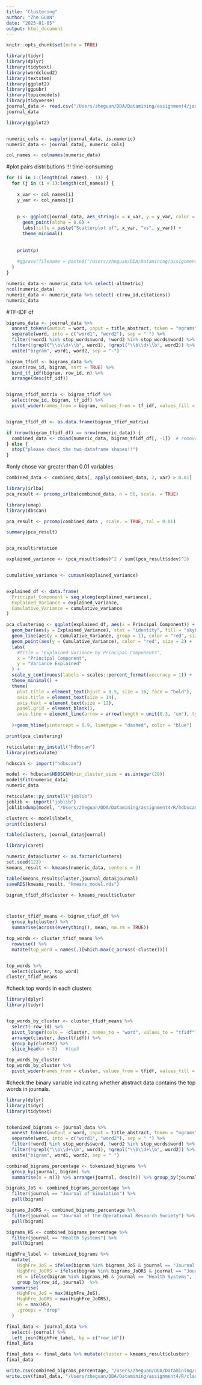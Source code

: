 ```yaml
---
title: "Clustering"
author: "Zhe GUAN"
date: "2025-01-05"
output: html_document
---
```


```r
knitr::opts_chunk$set(echo = TRUE)
```

```r
library(tidyr)
library(dplyr)
library(tidytext)
library(wordcloud2)
library(textstem)
library(ggplot2)
library(ggpubr)
library(topicmodels)
library(tidyverse)
journal_data <- read.csv("/Users/zheguan/DDA/Datamining/assignment4/journal_data.csv")
journal_data
```

```r
library(ggplot2)


numeric_cols <- sapply(journal_data, is.numeric)
numeric_data <- journal_data[, numeric_cols]

col_names <- colnames(numeric_data)
```


#plot pairs distributions !!! time-consuming
```r

for (i in 1:(length(col_names) - 1)) {
  for (j in (i + 1):length(col_names)) {
   
    x_var <- col_names[i]
    y_var <- col_names[j]
    
   
    p <- ggplot(journal_data, aes_string(x = x_var, y = y_var, color = "journal")) +
      geom_point(alpha = 0.6) +
      labs(title = paste("Scatterplot of", x_var, "vs", y_var)) +
      theme_minimal()
    
    
    print(p)
    
    #ggsave(filename = paste0("/Users/zheguan/DDA/Datamining/assignment4/Plots/scatter_", x_var, "_vs_", y_var, ".png"), plot = p, width = 8, height = 6)
  }
}


```
```r
numeric_data <- numeric_data %>% select(-altmetric)
ncol(numeric_data)
numeric_data <- numeric_data %>% select(-c(row_id,citations))
numeric_data

```

#TF-IDF df
```r
bigrams_data <- journal_data %>%
  unnest_tokens(output = word, input = title_abstract, token = "ngrams", n = 2) %>%
  separate(word, into = c("word1", "word2"), sep = " ") %>%
  filter(!word1 %in% stop_words$word, !word2 %in% stop_words$word) %>%
  filter(!grepl("\\b\\d+\\b", word1), !grepl("\\b\\d+\\b", word2)) %>%
  unite("bigram", word1, word2, sep = "-")

bigram_tfidf <- bigrams_data %>%
  count(row_id, bigram, sort = TRUE) %>%  
  bind_tf_idf(bigram, row_id, n) %>%
  arrange(desc(tf_idf))


bigram_tfidf_matrix <- bigram_tfidf %>%
  select(row_id, bigram, tf_idf) %>%
  pivot_wider(names_from = bigram, values_from = tf_idf, values_fill = 0)


bigram_tfidf_df <- as.data.frame(bigram_tfidf_matrix)


```

```r

if (nrow(bigram_tfidf_df) == nrow(numeric_data)) {
  combined_data <- cbind(numeric_data, bigram_tfidf_df[, -1])  # remove row_id
} else {
  stop("please check the two dataframe shapes!!")
}


```
#only chose var greater than 0.01 variables
```r

combined_data <- combined_data[, apply(combined_data, 2, var) > 0.01]
```

```r

library(irlba)
pca_result <- prcomp_irlba(combined_data, n = 50, scale. = TRUE)  
```

```r

library(umap)
library(dbscan)

pca_result <- prcomp(combined_data , scale. = TRUE, tol = 0.01)

summary(pca_result)


pca_result$rotation

explained_variance <- (pca_result$sdev)^2 / sum((pca_result$sdev)^2)


cumulative_variance <- cumsum(explained_variance)


explained_df <- data.frame(
  Principal_Component = seq_along(explained_variance),
  Explained_Variance = explained_variance,
  Cumulative_Variance = cumulative_variance
)

pca_clustering <- ggplot(explained_df, aes(x = Principal_Component)) +
  geom_bar(aes(y = Explained_Variance), stat = "identity", fill = "skyblue") +
  geom_line(aes(y = Cumulative_Variance, group = 1), color = "red", size = 1) +
  geom_point(aes(y = Cumulative_Variance), color = "red", size = 2) +
  labs(
    #title = "Explained Variance by Principal Components",
    x = "Principal Component",
    y = "Variance Explained"
  ) +
  scale_y_continuous(labels = scales::percent_format(accuracy = 1)) +
  theme_minimal() +
  theme(
    plot.title = element_text(hjust = 0.5, size = 16, face = "bold"),
    axis.title = element_text(size = 14),
    axis.text = element_text(size = 12),
    panel.grid = element_blank(),
    axis.line = element_line(arrow = arrow(length = unit(0.3, "cm"), type = "closed"))
    
  )+geom_hline(yintercept = 0.9, linetype = "dashed", color = "blue")

print(pca_clustering)
```



```r
reticulate::py_install("hdbscan")
library(reticulate)

hdbscan <- import("hdbscan")
```

```r
model <- hdbscan$HDBSCAN(min_cluster_size = as.integer(20))
model$fit(numeric_data) 
numeric_data
```
```r

reticulate::py_install("joblib")
joblib <- import("joblib")
joblib$dump(model, "/Users/zheguan/DDA/Datamining/assignment4/R/hdbscan_model.pkl")
```

```r

clusters <- model$labels_
print(clusters)

```
```r

table(clusters, journal_data$journal)

```
```r
library(caret)

numeric_data$cluster <- as.factor(clusters)
set.seed(123)
kmeans_result <- kmeans(numeric_data, centers = 3)
```
```r
table(kmeans_result$cluster,journal_data$journal)
saveRDS(kmeans_result, "kmeans_model.rds")
```

```r

bigram_tfidf_df$cluster <- kmeans_result$cluster



cluster_tfidf_means <- bigram_tfidf_df %>%
  group_by(cluster) %>%
  summarise(across(everything(), mean, na.rm = TRUE))

top_words <- cluster_tfidf_means %>%
  rowwise() %>%
  mutate(top_word = names(.)[which.max(c_across(-cluster))])


top_words %>%
  select(cluster, top_word)
cluster_tfidf_means
```


#check top words in each clusters
```r
library(dplyr)
library(tidyr)


top_words_by_cluster <- cluster_tfidf_means %>%
  select(-row_id) %>%  
  pivot_longer(cols = -cluster, names_to = "word", values_to = "tfidf") %>%
  arrange(cluster, desc(tfidf)) %>%  
  group_by(cluster) %>%
  slice_head(n = 3)   #top3

top_words_by_cluster
top_words_by_cluster %>% 
  pivot_wider(names_from = cluster, values_from = tfidf, values_fill = 0)


```


#check the binary variable indicating whether abstract data contains the top words in journals.
```r
library(dplyr)
library(tidyr)
library(tidytext)


tokenized_bigrams <- journal_data %>%
  unnest_tokens(output = word, input = title_abstract, token = "ngrams", n = 2) %>%
  separate(word, into = c("word1", "word2"), sep = " ") %>%
  filter(!word1 %in% stop_words$word, !word2 %in% stop_words$word) %>%
  filter(!grepl("\\b\\d+\\b", word1), !grepl("\\b\\d+\\b", word2)) %>%
  unite("bigram", word1, word2, sep = " ")

```

```r

combined_bigrams_percentage <- tokenized_bigrams %>%
  group_by(journal, bigram) %>%           
  summarise(n = n()) %>% arrange(journal, desc(n)) %>% group_by(journal) %>% slice_head(n = 10)

bigrams_JoS <- combined_bigrams_percentage %>% 
  filter(journal == "Journal of Simulation") %>% 
  pull(bigram)

bigrams_JoORS <- combined_bigrams_percentage %>% 
  filter(journal == "Journal of the Operational Research Society") %>% 
  pull(bigram)

bigrams_HS <- combined_bigrams_percentage %>% 
  filter(journal == "Health Systems") %>% 
  pull(bigram)

```

```r
HighFre_label <- tokenized_bigrams %>%
  mutate(
    HighFre_JoS = ifelse(bigram %in% bigrams_JoS & journal == "Journal of Simulation", 1, 0),
    HighFre_JoORS = ifelse(bigram %in% bigrams_JoORS & journal == "Journal of the Operational Research Society", 1, 0),
    HS = ifelse(bigram %in% bigrams_HS & journal == "Health Systems", 1, 0)) %>%
    group_by(row_id, journal)  %>%
  summarise(
    HighFre_JoS = max(HighFre_JoS),
    HighFre_JoORS = max(HighFre_JoORS),
    HS = max(HS),
    .groups = "drop"
  )

```

```r

final_data <- journal_data %>%
  select(-journal) %>%
  left_join(HighFre_label, by = c("row_id"))
final_data
```

```r
final_data <- final_data %>% mutate(cluster = kmeans_result$cluster)
final_data
```

```r
write.csv(combined_bigrams_percentage, "/Users/zheguan/DDA/Datamining/assignment4/R/top_words.csv", row.names = FALSE)
write.csv(final_data, "/Users/zheguan/DDA/Datamining/assignment4/R/classification_data.csv", row.names = FALSE)
```

